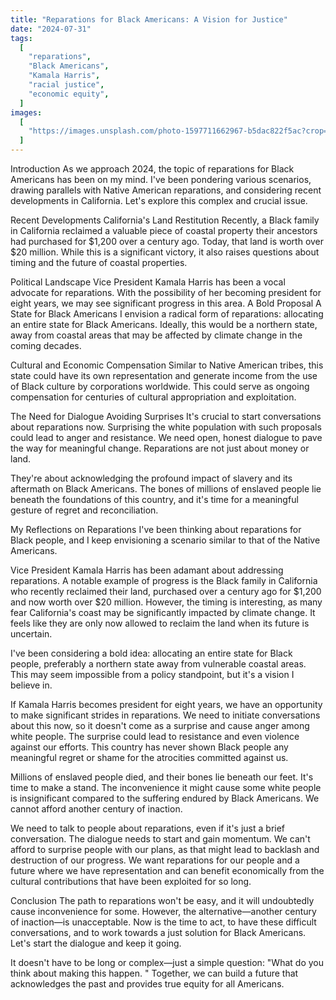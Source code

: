 ```yaml
---
title: "Reparations for Black Americans: A Vision for Justice"
date: "2024-07-31"
tags:
  [
    "reparations",
    "Black Americans",
    "Kamala Harris",
    "racial justice",
    "economic equity",
  ]
images:
  [
    "https://images.unsplash.com/photo-1597711662967-b5dac822f5ac?crop=entropy&cs=tinysrgb&fit=max&fm=jpg&ixid=M3wxMTc3M3wwfDF8c2VhcmNofDZ8fGJsYWNrJTIwYW1lcmljYW5zfGVufDB8fHx8fDE3MjI0MjEyMTR8MA&ixlib=rb-4.0.3&q=80&w=2000",
  ]
---
```

Introduction As we approach 2024, the topic of reparations for Black Americans has been on my mind. I've been pondering various scenarios, drawing parallels with Native American reparations, and considering recent developments in California. Let's explore this complex and crucial issue. 

Recent Developments California's Land Restitution Recently, a Black family in California reclaimed a valuable piece of coastal property their ancestors had purchased for $1,200 over a century ago. Today, that land is worth over $20 million. While this is a significant victory, it also raises questions about timing and the future of coastal properties. 

Political Landscape Vice President Kamala Harris has been a vocal advocate for reparations. With the possibility of her becoming president for eight years, we may see significant progress in this area. A Bold Proposal A State for Black Americans I envision a radical form of reparations: allocating an entire state for Black Americans. Ideally, this would be a northern state, away from coastal areas that may be affected by climate change in the coming decades.

Cultural and Economic Compensation Similar to Native American tribes, this state could have its own representation and generate income from the use of Black culture by corporations worldwide. This could serve as ongoing compensation for centuries of cultural appropriation and exploitation.

The Need for Dialogue Avoiding Surprises It's crucial to start conversations about reparations now. Surprising the white population with such proposals could lead to anger and resistance. We need open, honest dialogue to pave the way for meaningful change. Reparations are not just about money or land.

They're about acknowledging the profound impact of slavery and its aftermath on Black Americans. The bones of millions of enslaved people lie beneath the foundations of this country, and it's time for a meaningful gesture of regret and reconciliation.

My Reflections on Reparations I've been thinking about reparations for Black people, and I keep envisioning a scenario similar to that of the Native Americans. 

Vice President Kamala Harris has been adamant about addressing reparations. A notable example of progress is the Black family in California who recently reclaimed their land, purchased over a century ago for $1,200 and now worth over $20 million. However, the timing is interesting, as many fear California's coast may be significantly impacted by climate change. It feels like they are only now allowed to reclaim the land when its future is uncertain.

I've been considering a bold idea: allocating an entire state for Black people, preferably a northern state away from vulnerable coastal areas. This may seem impossible from a policy standpoint, but it's a vision I believe in.

If Kamala Harris becomes president for eight years, we have an opportunity to make significant strides in reparations. We need to initiate conversations about this now, so it doesn't come as a surprise and cause anger among white people. The surprise could lead to resistance and even violence against our efforts. This country has never shown Black people any meaningful regret or shame for the atrocities committed against us.

Millions of enslaved people died, and their bones lie beneath our feet. It's time to make a stand. The inconvenience it might cause some white people is insignificant compared to the suffering endured by Black Americans. We cannot afford another century of inaction.

We need to talk to people about reparations, even if it's just a brief conversation. The dialogue needs to start and gain momentum. We can't afford to surprise people with our plans, as that might lead to backlash and destruction of our progress. We want reparations for our people and a future where we have representation and can benefit economically from the cultural contributions that have been exploited for so long.

Conclusion The path to reparations won't be easy, and it will undoubtedly cause inconvenience for some. However, the alternative—another century of inaction—is unacceptable. Now is the time to act, to have these difficult conversations, and to work towards a just solution for Black Americans. Let's start the dialogue and keep it going.

It doesn't have to be long or complex—just a simple question: "What do you think about making this happen. " Together, we can build a future that acknowledges the past and provides true equity for all Americans.